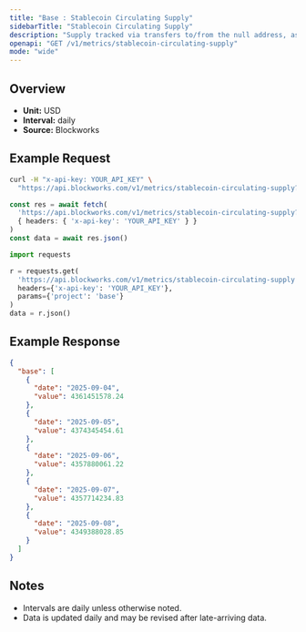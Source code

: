 ```yaml
---
title: "Base : Stablecoin Circulating Supply"
sidebarTitle: "Stablecoin Circulating Supply"
description: "Supply tracked via transfers to/from the null address, as well as distinct issuance and redemption events for supported stablecoins. Circulating supply remove supply held in bridges, token treasuries, and known mint/burn addresses."
openapi: "GET /v1/metrics/stablecoin-circulating-supply"
mode: "wide"
---
```


## Overview

- **Unit:** USD
- **Interval:** daily
- **Source:** Blockworks

## Example Request

<CodeGroup>

```bash cURL
curl -H "x-api-key: YOUR_API_KEY" \
  "https://api.blockworks.com/v1/metrics/stablecoin-circulating-supply?project=base"
```

```typescript TypeScript
const res = await fetch(
  'https://api.blockworks.com/v1/metrics/stablecoin-circulating-supply?project=base',
  { headers: { 'x-api-key': 'YOUR_API_KEY' } }
)
const data = await res.json()
```

```python Python
import requests

r = requests.get(
  'https://api.blockworks.com/v1/metrics/stablecoin-circulating-supply',
  headers={'x-api-key': 'YOUR_API_KEY'},
  params={'project': 'base'}
)
data = r.json()
```

</CodeGroup>

## Example Response

```json
{
  "base": [
    {
      "date": "2025-09-04",
      "value": 4361451578.24
    },
    {
      "date": "2025-09-05",
      "value": 4374345454.61
    },
    {
      "date": "2025-09-06",
      "value": 4357880061.22
    },
    {
      "date": "2025-09-07",
      "value": 4357714234.83
    },
    {
      "date": "2025-09-08",
      "value": 4349388028.85
    }
  ]
}
```

## Notes
- Intervals are daily unless otherwise noted.
- Data is updated daily and may be revised after late-arriving data.
